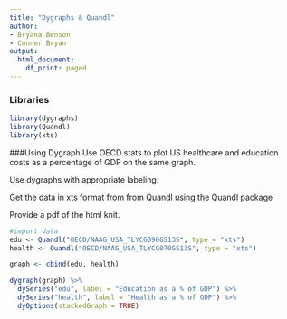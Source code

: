 ```yaml
---
title: "Dygraphs & Quandl"
author:
- Bryana Benson
- Conner Bryan
output:
  html_document:
    df_print: paged
---
```

### Libraries
```r
library(dygraphs)
library(Quandl)
library(xts)
```

###Using Dygraph
Use OECD stats to plot US healthcare and education costs as a percentage of GDP on the same graph.

Use dygraphs with appropriate labeling.

Get the data in xts format from from Quandl using the Quandl package

Provide a pdf of the html knit.
```r
#import data
edu <- Quandl("OECD/NAAG_USA_TLYCG090GS13S", type = "xts")
health <- Quandl("OECD/NAAG_USA_TLYCG070GS13S", type = "xts")

graph <- cbind(edu, health)

dygraph(graph) %>% 
  dySeries("edu", label = "Education as a % of GDP") %>%
  dySeries("health", label = "Health as a % of GDP") %>%
  dyOptions(stackedGraph = TRUE)
```

